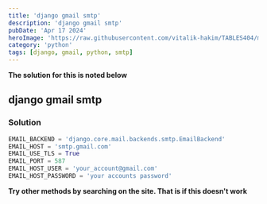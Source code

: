 ---
title: 'django gmail smtp'
description: 'django gmail smtp'
pubDate: 'Apr 17 2024'
heroImage: 'https://raw.githubusercontent.com/vitalik-hakim/TABLES404/main/error_b/python.jpg'
category: 'python'
tags: [django, gmail, python, smtp]
---

**The solution for this is noted below**

## django gmail smtp

### Solution

```python
EMAIL_BACKEND = 'django.core.mail.backends.smtp.EmailBackend'
EMAIL_HOST = 'smtp.gmail.com'
EMAIL_USE_TLS = True
EMAIL_PORT = 587
EMAIL_HOST_USER = 'your_account@gmail.com'
EMAIL_HOST_PASSWORD = 'your accounts password'
```
**Try other methods by searching on the site. That is if this doesn't work**
